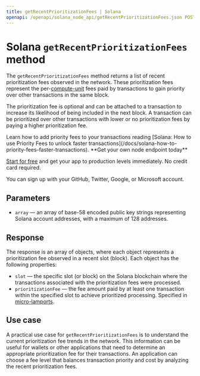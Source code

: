 ---
title: getRecentPrioritizationFees | Solana
openapi: /openapi/solana_node_api/getRecentPrioritizationFees.json POST /9de47db917d4f69168e3fed02217d15b
---

# Solana `getRecentPrioritizationFees` method

The `getRecentPrioritizationFees` method returns a list of recent prioritization fees observed in the network. These prioritization fees represent the per-[compute-unit](/docs/solana-glossary#compute-units) fees paid by transactions to gain priority over other transactions in the same block.

The prioritization fee is optional and can be attached to a transaction to increase its likelihood of being included in the next block. A transaction can be prioritized over other transactions with lower or no prioritization fees by paying a higher prioritization fee.

<Note>
Learn how to add priority fees to your transactions reading [Solana: How to use Priority Fees to unlock faster transactions](/docs/solana-how-to-priority-fees-faster-transactions).
</Note>

<Check>
**Get your own node endpoint today**

[Start for free](https://console.chainstack.com/) and get your app to production levels immediately. No credit card required.

You can sign up with your GitHub, Twitter, Google, or Microsoft account.
</Check>


## Parameters

* `array` — an array of base-58 encoded public key strings representing Solana account addresses, with a maximum of 128 addresses.

## Response

The response is an array of objects, where each object represents a prioritization fee observed in a recent slot (block). Each object has the following properties:

* `slot` — the specific slot (or block) on the Solana blockchain where the transactions associated with the prioritization fees were processed.
* `prioritizationFee` — the fee amount paid by at least one transaction within the specified slot to achieve prioritized processing. Specified in [micro-lamports](/docs/solana-glossary#micro-lamports).

## Use case

A practical use case for `getRecentPrioritizationFees` is to understand the current prioritization fee trends in the network. This information can be useful for wallets or other applications that need to determine an appropriate prioritization fee for their transactions. An application can choose a fee level that balances transaction priority and cost by analyzing the recent prioritization fees.

